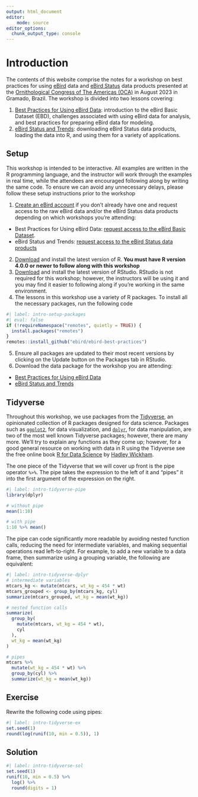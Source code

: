 ```yaml
---
output: html_document
editor:
    mode: source
editor_options: 
  chunk_output_type: console
---
```


# Introduction {.unnumbered}

The contents of this website comprise the notes for a workshop on best practices for using [eBird](https://ebird.org/home) data and [eBird Status](https://science.ebird.org/en/status-and-trends) data products presented at the [Ornithological Congress of The Americas (OCA)](https://oca2023.com.br/evento/oca2023/home) in August 2023 in Gramado, Brazil. The workshop is divided into two lessons covering:

1. [Best Practices for Using eBird Data](ebird.qmd): introduction to the eBird Basic Dataset (EBD), challenges associated with using eBird data for analysis, and best practices for preparing eBird data for modeling.
3. [eBird Status and Trends](ebirdst.qmd): downloading eBird Status data products, loading the data into R, and using them for a variety of applications.

## Setup {#sec-intro-setup}

This workshop is intended to be interactive. All examples are written in the R programming language, and the instructor will work through the examples in real time, while the attendees are encouraged following along by writing the same code. To ensure we can avoid any unnecessary delays, please follow these setup instructions prior to the workshop

1. [Create an eBird account](https://ebird.github.io/ebird-best-practices/intro.html) if you don't already have one and request access to the raw eBird data and/or the eBird Status data products depending on which workshops you're attending:
- Best Practices for Using eBird Data: [request access to the eBird Basic Dataset](https://ebird.org/data/download).
- eBird Status and Trends: [request access to the eBird Status data products](https://science.ebird.org/en/status-and-trends/download-data)
2. [Download](https://cloud.r-project.org/) and install the latest version of R. **You must have R version 4.0.0 or newer to follow along with this workshop**
3. [Download](https://posit.co/download/rstudio-desktop/#download) and install the latest version of RStudio. RStudio is not required for this workshop; however, the instructors will be using it and you may find it easier to following along if you're working in the same environment.
4. The lessons in this workshop use a variety of R packages. To install all the necessary packages, run the following code

```r
#| label: intro-setup-packages
#| eval: false
if (!requireNamespace("remotes", quietly = TRUE)) {
  install.packages("remotes")
}
remotes::install_github("ebird/ebird-best-practices")
```
5. Ensure all packages are updated to their most recent versions by clicking on the Update button on the Packages tab in RStudio.
6. Download the data package for the workshop you are attending:
- [Best Practices for Using eBird Data](https://drive.google.com/file/d/1y7MXbiqGzwJpyIsDDwA8ErqNVueGgecF/view?usp=sharing) 
- [eBird Status and Trends](https://drive.google.com/file/d/1mXMO2mxqERYkXcneITmuZpmA4Jfj53p3/view?usp=sharing)

## Tidyverse {#sec-intro-tidyverse}

Throughout this workshop, we use packages from the [Tidyverse](https://www.tidyverse.org/), an opinionated collection of R packages designed for data science. Packages such as [`ggplot2`](https://ggplot2.tidyverse.org/), for data visualization, and [`dplyr`](https://dplyr.tidyverse.org/), for data manipulation, are two of the most well known Tidyverse packages; however, there are many more. We’ll try to explain any functions as they come up; however, for a good general resource on working with data in R using the Tidyverse see the free online book [R for Data Science](https://r4ds.hadley.nz/) by [Hadley Wickham](https://hadley.nz/).

The one piece of the Tidyverse that we will cover up front is the pipe operator `%>%`. The pipe takes the expression to the left of it and "pipes" it into the first argument of the expression on the right.

```r
#| label: intro-tidyverse-pipe
library(dplyr)

# without pipe
mean(1:10)

# with pipe
1:10 %>% mean()
```

The pipe can code significantly more readable by avoiding nested function calls, reducing the need for intermediate variables, and making sequential operations read left-to-right. For example, to add a new variable to a data frame, then summarize using a grouping variable, the following are equivalent:

```r
#| label: intro-tidyverse-dplyr
# intermediate variables
mtcars_kg <- mutate(mtcars, wt_kg = 454 * wt)
mtcars_grouped <- group_by(mtcars_kg, cyl)
summarize(mtcars_grouped, wt_kg = mean(wt_kg))

# nested function calls
summarize(
  group_by(
    mutate(mtcars, wt_kg = 454 * wt),
    cyl
  ),
  wt_kg = mean(wt_kg)
)

# pipes
mtcars %>% 
  mutate(wt_kg = 454 * wt) %>% 
  group_by(cyl) %>% 
  summarize(wt_kg = mean(wt_kg))
```

::: {.callout-caution icon=false}
## Exercise

Rewrite the following code using pipes:

```r
#| label: intro-tidyverse-ex
set.seed(1)
round(log(runif(10, min = 0.5)), 1)
```
:::

::: {.callout-note icon=false collapse="true"}
## Solution

```r
#| label: intro-tidyverse-sol
set.seed(1)
runif(10, min = 0.5) %>% 
  log() %>% 
  round(digits = 1)
```
:::
